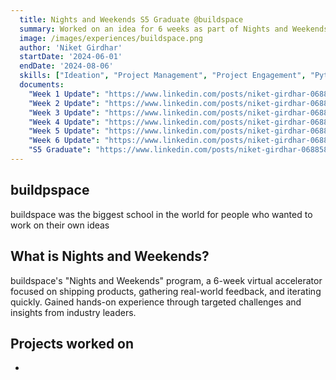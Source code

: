 ```yaml
---
  title: Nights and Weekends S5 Graduate @buildspace
  summary: Worked on an idea for 6 weeks as part of Nights and Weekends S5
  image: /images/experiences/buildspace.png
  author: 'Niket Girdhar'
  startDate: '2024-06-01'
  endDate: '2024-08-06'
  skills: ["Ideation", "Project Management", "Project Engagement", "Python","Development"]
  documents: 
    "Week 1 Update": "https://www.linkedin.com/posts/niket-girdhar-068858250_fun-to-see-all-the-great-ideas-from-the-buildspace-activity-7208936118740807680-jJPE?utm_source=share&utm_medium=member_desktop"
    "Week 2 Update": "https://www.linkedin.com/posts/niket-girdhar-068858250_week-2-update-s5-nights-weekends-for-activity-7212689536689090560-DqVy?utm_source=share&utm_medium=member_desktop"
    "Week 3 Update": "https://www.linkedin.com/posts/niket-girdhar-068858250_week-3-update-nights-weekends-for-the-activity-7216375729729519616-tD8D?utm_source=share&utm_medium=member_desktop"
    "Week 4 Update": "https://www.linkedin.com/posts/niket-girdhar-068858250_week-4-update-nights-weekends-this-week-activity-7219761462171377665-eV6N?utm_source=share&utm_medium=member_desktop"
    "Week 5 Update": "https://www.linkedin.com/posts/niket-girdhar-068858250_week-5-update-nights-weekends-guys-its-activity-7221274884796997633-rrzP?utm_source=share&utm_medium=member_desktop"
    "Week 6 Update": "https://www.linkedin.com/posts/niket-girdhar-068858250_week-6-update-nights-weekends-with-the-activity-7223047613556703232-8qnA?utm_source=share&utm_medium=member_desktop"
    "S5 Graduate": "https://www.linkedin.com/posts/niket-girdhar-068858250_webdevelopment-python-flask-activity-7227395610646081536-8V_e?utm_source=share&utm_medium=member_desktop"
---
```


## buildpspace

buildspace was the biggest school in the world for people who wanted to work on their own ideas

## What is Nights and Weekends?

buildspace's "Nights and Weekends" program, a 6-week virtual accelerator focused on shipping products, gathering real-world feedback, and iterating quickly. Gained hands-on experience through targeted challenges and insights from industry leaders.

## Projects worked on

- <RedirectButton redirectUrl="/projects/resumesnap" label="ResumeSnap" newWindow="No"/>